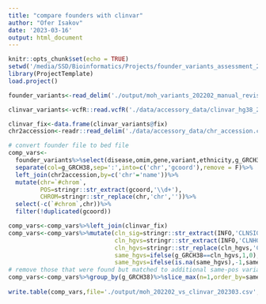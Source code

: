 ```yaml
---
title: "compare founders with clinvar"
author: "Ofer Isakov"
date: '2023-03-16'
output: html_document
---
```


```r
knitr::opts_chunk$set(echo = TRUE)
setwd('/media/SSD/Bioinformatics/Projects/founder_variants_assessment_202204/')
library(ProjectTemplate)
load.project()
```

```r
founder_variants<-read_delim('./output/moh_variants_202202_manual_revision.csv')

clinvar_variants<-vcfR::read.vcfR('./data/accessory_data/clinvar_hg38_20230311.vcf.gz')

clinvar_fix<-data.frame(clinvar_variants@fix)
chr2accession<-readr::read_delim('./data/accessory_data/chr_accession.csv')
```

```r
# convert founder file to bed file
comp_vars<-
  founder_variants%>%select(disease,omim,gene,variant,ethnicity,g_GRCH38)%>%
  separate(col=g_GRCH38,sep=':',into=c('chr','gcoord'),remove = F)%>%
  left_join(chr2accession,by=c('chr'='name'))%>%
  mutate(chr=`#chrom`,
         POS=stringr::str_extract(gcoord,'\\d+'),
         CHROM=stringr::str_replace(chr,'chr',''))%>%
  select(-c(`#chrom`,chr))%>%
  filter(!duplicated(gcoord))

comp_vars<-comp_vars%>%left_join(clinvar_fix)
comp_vars<-comp_vars%>%mutate(cln_sig=stringr::str_extract(INFO,'CLNSIG=[^;]+'),
                              cln_hgvs=stringr::str_extract(INFO,'CLNHGVS=[^;]+'),
                              cln_hgvs=stringr::str_replace(cln_hgvs,'CLNHGVS=',''),
                              same_hgvs=ifelse(g_GRCH38==cln_hgvs,1,0),
                              same_hgvs=ifelse(is.na(same_hgvs),-1,same_hgvs))
# remove those that were found but matched to additional same-pos variants in clinvar
comp_vars<-comp_vars%>%group_by(g_GRCH38)%>%slice_max(n=1,order_by=same_hgvs)
  
write.table(comp_vars,file='./output/moh_202202_vs_clinvar_202303.csv',sep='\t',row.names = F)
```
